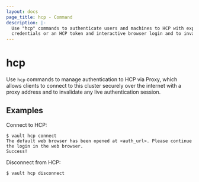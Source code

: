 ```yaml
---
layout: docs
page_title: hcp - Command
description: |-
  Use "hcp" commands to authenticate users and machines to HCP with explicit
  credentials or an HCP token and interactive browser login and to invalidate any live authentication session.
---
```


# hcp

Use `hcp` commands to manage authentication to HCP via Proxy,
which allows clients to connect to this cluster securely over the internet with a proxy address and to invalidate any live authentication session.

## Examples

Connect to HCP:

```shell-session
$ vault hcp connect
The default web browser has been opened at <auth_url>. Please continue the login in the web browser.
Success!
```

Disconnect from HCP:
```shell-session
$ vault hcp disconnect
```
